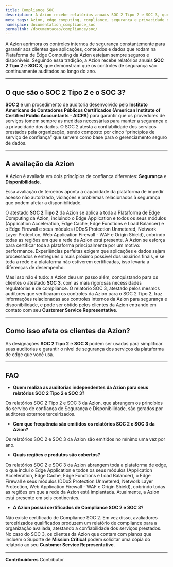 ```yaml
---
title: Compliance SOC
description: A Azion recebe relatórios anuais SOC 2 Tipo 2 e SOC 3, que demonstram que os controles de segurança são continuamente auditados ao longo do ano.
meta_tags: Azion, edge computing, compliance, segurança e privacidade de dados
namespace: documentation_compliance_soc
permalink: /documentacao/compliance/soc/
---
```


A Azion aprimora os controles internos de segurança constantemente para garantir aos clientes que aplicações, conteúdos e dados que rodam na Plataforma de Edge Computing da Azion estejam sempre seguros e disponíveis. Seguindo essa tradição, a Azion recebe relatórios anuais **SOC 2 Tipo 2** e **SOC 3**, que demonstram que os controles de segurança são continuamente auditados ao longo do ano.

---

## O que são o SOC 2 Tipo 2 e o SOC 3?

**SOC 2** é um procedimento de auditoria desenvolvido pelo **Instituto Americano de Contadores Públicos Certificados (American Institute of Certified Public Accountants - AICPA)** para garantir que os provedores de serviços tomem sempre as medidas necessárias para manter a segurança e a privacidade dos dados. O SOC 2 atesta a confiabilidade dos serviços prestados pela organização, sendo composto por cinco “princípios de serviço de confiança” que servem como base para o gerenciamento seguro de dados.

---

## A availação da Azion

A Azion é avaliada em dois princípios de confiança diferentes: **Segurança** e **Disponibilidade**.

Essa avaliação de terceiros aponta a capacidade da plataforma de impedir acesso não autorizado, violações e problemas relacionados à segurança que podem afetar a disponibilidade.

O atestado **SOC 2 Tipo 2** da Azion se aplica a toda a Plataforma de Edge Computing da Azion, incluindo o Edge Application e todos os seus módulos (Application Acceleration, Edge Cache, Edge Functions e Load Balancer) e o Edge Firewall e seus módulos (DDoS Protection Unmetered, Network Layer Protection, Web Application Firewall - WAF e Origin Shield), cobrindo todas as regiões em que a rede da Azion está presente. A Azion se esforça para certificar toda a plataforma principalmente por um motivo: performance. Experiências perfeitas exigem que aplicações e dados sejam processados e entregues o mais próximo possível dos usuários finais, e se toda a rede e a plataforma não estiverem certificadas, isso levaria a diferenças de desempenho.

Mas isso não é tudo: a Azion deu um passo além, conquistando para os clientes o atestado **SOC 3**, com as mais rigorosas necessidades regulatórias e de compliance. O relatório SOC 3, atestado pelos mesmos auditores que verificaram os controles da Azion para o SOC 2 Tipo 2, traz informações relacionadas aos controles internos da Azion para segurança e disponibilidade, e pode ser obtido pelos clientes da Azion entrando em contato com seu **Customer Service Representative**.

---

## Como isso afeta os clientes da Azion?

As designações **SOC 2 Tipo 2** e **SOC 3** podem ser usadas para simplificar suas auditorias e garantir o nível de segurança dos serviços da plataforma de edge que você usa.

---

## FAQ

- **Quem realiza as auditorias independentes da Azion para seus relatórios SOC 2 Tipo 2 e SOC 3?**

Os relatórios SOC 2 Tipo 2 e SOC 3 da Azion, que abrangem os princípios do serviço de confiança de Segurança e Disponibilidade, são gerados por auditores externos terceirizados.

- **Com que frequência são emitidos os relatórios SOC 2 e SOC 3 da Azion?**

Os relatórios SOC 2 e SOC 3 da Azion são emitidos no mínimo uma vez por ano.

- **Quais regiões e produtos são cobertos?**

Os relatórios SOC 2 e SOC 3 da Azion abrangem toda a plataforma de edge, o que inclui o Edge Application e todos os seus módulos (Application Acceleration, Edge Cache, Edge Functions e Load Balancer), o Edge Firewall e seus módulos (DDoS Protection Unmetered, Network Layer Protection, Web Application Firewall - WAF e Origin Shield), cobrindo todas as regiões em que a rede da Azion está implantada. Atualmente, a Azion está presente em seis continentes.

- **A Azion possui certificados de Compliance SOC 2 e SOC 3?**

Não existe certificado de Compliance SOC 2. Em vez disso, avaliadores terceirizados qualificados produzem um relatório de compliance para a organização avaliada, atestando a confiabilidade dos serviços prestados. No caso do SOC 3, os clientes da Azion que contam com planos que incluem o Suporte de **Mission Critical** podem solicitar uma cópia do relatório ao seu **Customer Service Representative**.

---


**Contribuidores** <ContributorList>Contributor</ContributorList>
